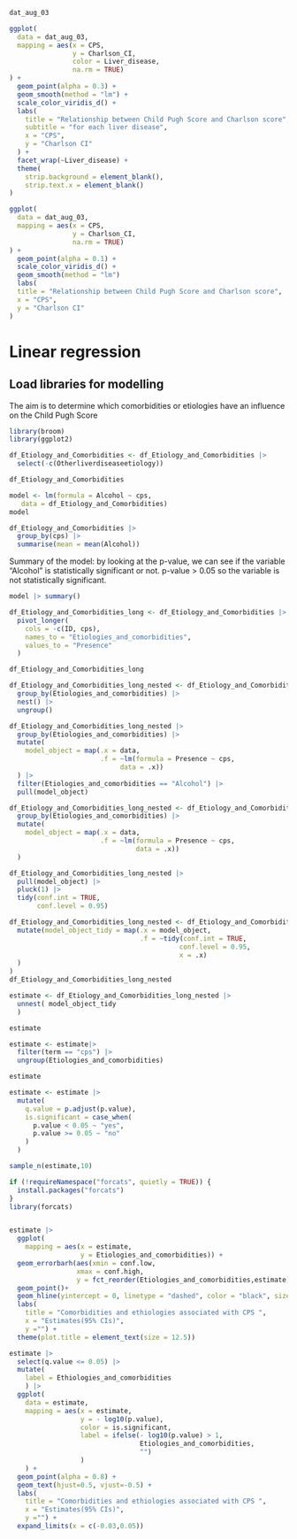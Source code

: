 ```r
dat_aug_03

```



```r
ggplot(
  data = dat_aug_03,
  mapping = aes(x = CPS,
                y = Charlson_CI,
                color = Liver_disease,
                na.rm = TRUE)
) +
  geom_point(alpha = 0.3) +
  geom_smooth(method = "lm") +
  scale_color_viridis_d() +
  labs(
    title = "Relationship between Child Pugh Score and Charlson score",
    subtitle = "for each liver disease",
    x = "CPS",
    y = "Charlson CI"
  ) +
  facet_wrap(~Liver_disease) +
  theme(
    strip.background = element_blank(),
    strip.text.x = element_blank()
)
```

```r
ggplot(
  data = dat_aug_03,
  mapping = aes(x = CPS,
                y = Charlson_CI,
                na.rm = TRUE)
) +
  geom_point(alpha = 0.1) +
  scale_color_viridis_d() +
  geom_smooth(method = "lm")
  labs(
  title = "Relationship between Child Pugh Score and Charlson score",
  x = "CPS",
  y = "Charlson CI"
)

```

# Linear regression
## Load libraries for modelling 
The aim is to determine which comorbidities or etiologies have an influence on
the Child Pugh Score

```r
library(broom)
library(ggplot2)
```



```r
df_Etiology_and_Comorbidities <- df_Etiology_and_Comorbidities |>
  select(-c(Otherliverdiseaseetiology))

df_Etiology_and_Comorbidities
```



```r
model <- lm(formula = Alcohol ~ cps,
   data = df_Etiology_and_Comorbidities)
model
```

```r
df_Etiology_and_Comorbidities |> 
  group_by(cps) |> 
  summarise(mean = mean(Alcohol))
```

Summary of the model: by looking at the p-value, we can see if the variable 
"Alcohol" is statistically significant or not.
p-value > 0.05 so the variable is not statistically significant.
```r
model |> summary()
```
```r
df_Etiology_and_Comorbidities_long <- df_Etiology_and_Comorbidities |> 
  pivot_longer(
    cols = -c(ID, cps),
    names_to = "Etiologies_and_comorbidities",
    values_to = "Presence"
  )

df_Etiology_and_Comorbidities_long
```

```r
df_Etiology_and_Comorbidities_long_nested <- df_Etiology_and_Comorbidities_long |> 
  group_by(Etiologies_and_comorbidities) |> 
  nest() |> 
  ungroup()

df_Etiology_and_Comorbidities_long_nested |> 
  group_by(Etiologies_and_comorbidities) |> 
  mutate(
    model_object = map(.x = data,
                       .f = ~lm(formula = Presence ~ cps,
                            data = .x))
  ) |> 
  filter(Etiologies_and_comorbidities == "Alcohol") |>
  pull(model_object)
```
```r
df_Etiology_and_Comorbidities_long_nested <- df_Etiology_and_Comorbidities_long_nested|> 
  group_by(Etiologies_and_comorbidities) |> 
  mutate(
    model_object = map(.x = data,
                       .f = ~lm(formula = Presence ~ cps,
                                data = .x))
  )

df_Etiology_and_Comorbidities_long_nested |>
  pull(model_object) |>
  pluck(1) |>
  tidy(conf.int = TRUE,
       conf.level = 0.95)
```
```r
df_Etiology_and_Comorbidities_long_nested <- df_Etiology_and_Comorbidities_long_nested |> 
  mutate(model_object_tidy = map(.x = model_object,
                                 .f = ~tidy(conf.int = TRUE,
                                           conf.level = 0.95,
                                           x = .x)
  )
)
df_Etiology_and_Comorbidities_long_nested
```

```r
estimate <- df_Etiology_and_Comorbidities_long_nested |>
  unnest( model_object_tidy
  )

estimate
```

```r
estimate <- estimate|> 
  filter(term == "cps") |> 
  ungroup(Etiologies_and_comorbidities)

estimate
```

```r
estimate <- estimate |> 
  mutate(
    q.value = p.adjust(p.value),
    is.significant = case_when(
      p.value < 0.05 ~ "yes",
      p.value >= 0.05 ~ "no"
    )
  )

sample_n(estimate,10)
```

```r
if (!requireNamespace("forcats", quietly = TRUE)) {
  install.packages("forcats")
}
library(forcats)


estimate |> 
  ggplot( 
    mapping = aes(x = estimate,
                  y = Etiologies_and_comorbidities)) +
  geom_errorbarh(aes(xmin = conf.low,
                 xmax = conf.high,
                 y = fct_reorder(Etiologies_and_comorbidities,estimate))) +
  geom_point()+
  geom_hline(yintercept = 0, linetype = "dashed", color = "black", size = 0.5) +
  labs(
    title = "Comorbidities and ethiologies associated with CPS ",
    x = "Estimates(95% CIs)",
    y ="") +
  theme(plot.title = element_text(size = 12.5))
```

```r
estimate |> 
  select(q.value <= 0.05) |> 
  mutate(
    label = Ethiologies_and_comorbidities
    ) |> 
  ggplot(
    data = estimate,
    mapping = aes(x = estimate, 
                  y = - log10(p.value), 
                  color = is.significant, 
                  label = ifelse(- log10(p.value) > 1,
                                 Etiologies_and_comorbidities,
                                 "")
                  ) 
    ) +
  geom_point(alpha = 0.8) +
  geom_text(hjust=0.5, vjust=-0.5) +
  labs(
    title = "Comorbidities and ethiologies associated with CPS ",
    x = "Estimates(95% CIs)",
    y ="") +
  expand_limits(x = c(-0.03,0.05))
```
